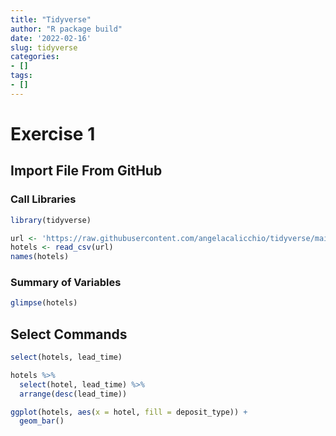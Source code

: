 ```yaml
---
title: "Tidyverse"
author: "R package build"
date: '2022-02-16'
slug: tidyverse
categories:
- []
tags:
- []
---
```


# Exercise 1
## Import File From GitHub

### Call Libraries 
```r
library(tidyverse)
```

```r
url <- 'https://raw.githubusercontent.com/angelacalicchio/tidyverse/main/hotels.csv'
hotels <- read_csv(url)
names(hotels)
```

### Summary of Variables 
```r
glimpse(hotels)
```

## Select Commands

```r
select(hotels, lead_time)
```

```r
hotels %>%
  select(hotel, lead_time) %>% 
  arrange(desc(lead_time))
```
```r
ggplot(hotels, aes(x = hotel, fill = deposit_type)) +
  geom_bar()
```







